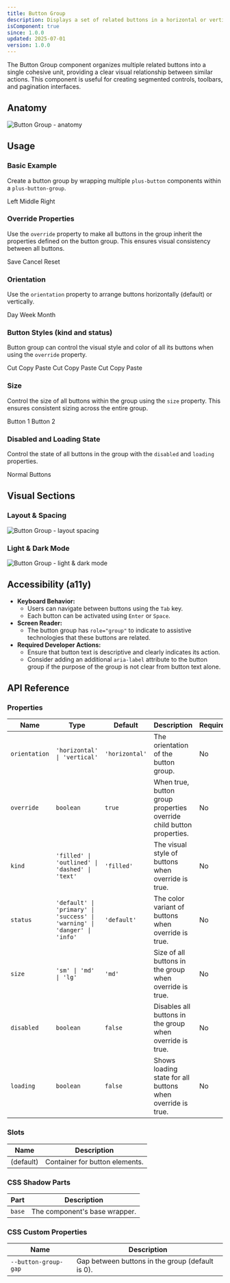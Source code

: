 ```yaml
---
title: Button Group
description: Displays a set of related buttons in a horizontal or vertical arrangement.
isComponent: true
since: 1.0.0
updated: 2025-07-01
version: 1.0.0
---
```



The Button Group component organizes multiple related buttons into a single cohesive unit, providing a clear visual relationship between similar actions. This component is useful for creating segmented controls, toolbars, and pagination interfaces.

## Anatomy

<Image src={anatomy} alt="Button Group - anatomy" />

## Usage

### Basic Example

Create a button group by wrapping multiple `plus-button` components within a `plus-button-group`.

<CodePreview autoGeneration={true} horizontal>
  <plus-button-group>
    <plus-button kind="filled" status="primary">Left</plus-button>
    <plus-button kind="filled" status="primary">Middle</plus-button>
    <plus-button kind="filled" status="primary">Right</plus-button>
  </plus-button-group>
</CodePreview>

### Override Properties

Use the `override` property to make all buttons in the group inherit the properties defined on the button group. This ensures visual consistency between all buttons.

<CodePreview autoGeneration={true} horizontal>
  <plus-button-group data-variant-override="true,false" kind="outlined" status="success" size="md">
    <plus-button>Save</plus-button>
    <plus-button>Cancel</plus-button>
    <plus-button>Reset</plus-button>
  </plus-button-group>
</CodePreview>

### Orientation

Use the `orientation` property to arrange buttons horizontally (default) or vertically.

<CodePreview autoGeneration={true} horizontal>
  <plus-button-group data-variant-orientation="horizontal,vertical" kind="filled" status="primary">
    <plus-button>Day</plus-button>
    <plus-button>Week</plus-button>
    <plus-button>Month</plus-button>
  </plus-button-group>
</CodePreview>

### Button Styles (kind and status)

Button group can control the visual style and color of all its buttons when using the `override` property.

<CodePreview autoGeneration={true} horizontal>
  <plus-button-group kind="outlined" status="primary" override>
    <plus-button>Cut</plus-button>
    <plus-button>Copy</plus-button>
    <plus-button>Paste</plus-button>
  </plus-button-group>
  <plus-button-group kind="dashed" status="warning" override>
    <plus-button>Cut</plus-button>
    <plus-button>Copy</plus-button>
    <plus-button>Paste</plus-button>
  </plus-button-group>
  <plus-button-group kind="text" status="default" override>
    <plus-button>Cut</plus-button>
    <plus-button>Copy</plus-button>
    <plus-button>Paste</plus-button>
  </plus-button-group>
</CodePreview>

### Size

Control the size of all buttons within the group using the `size` property. This ensures consistent sizing across the entire group.

<CodePreview autoGeneration={true} horizontal>
  <plus-button-group data-variant-size="sm,md,lg" override>
    <plus-button>Button 1</plus-button>
    <plus-button>Button 2</plus-button>
  </plus-button-group>
</CodePreview>

### Disabled and Loading State

Control the state of all buttons in the group with the `disabled` and `loading` properties.

<CodePreview autoGeneration={true} horizontal>
  <plus-button-group data-variant-disabled="false,true" data-variant-loading="false,true" override>
    <plus-button>Normal</plus-button>
    <plus-button>Buttons</plus-button>
  </plus-button-group>
</CodePreview>

## Visual Sections

### Layout & Spacing

<Image src={layoutSpacing} alt="Button Group - layout spacing" />

### Light & Dark Mode

<Image src={lightDarkMode} alt="Button Group - light & dark mode" />

## Accessibility (a11y)

*   **Keyboard Behavior:**
    *   Users can navigate between buttons using the `Tab` key.
    *   Each button can be activated using `Enter` or `Space`.
*   **Screen Reader:**
    *   The button group has `role="group"` to indicate to assistive technologies that these buttons are related.
*   **Required Developer Actions:**
    *   Ensure that button text is descriptive and clearly indicates its action.
    *   Consider adding an additional `aria-label` attribute to the button group if the purpose of the group is not clear from button text alone.

## API Reference

### Properties

| Name          | Type                                                              | Default      | Description                                                           | Required |
|---------------|-------------------------------------------------------------------|--------------|-----------------------------------------------------------------------|----------|
| `orientation` | `'horizontal' \| 'vertical'`                                       | `'horizontal'` | The orientation of the button group.                                  | No       |
| `override`    | `boolean`                                                         | `true`       | When true, button group properties override child button properties.  | No       |
| `kind`        | `'filled' \| 'outlined' \| 'dashed' \| 'text'`                     | `'filled'`   | The visual style of buttons when override is true.                    | No       |
| `status`      | `'default' \| 'primary' \| 'success' \| 'warning' \| 'danger' \| 'info'` | `'default'`  | The color variant of buttons when override is true.                   | No       |
| `size`        | `'sm' \| 'md' \| 'lg'`                                             | `'md'`       | Size of all buttons in the group when override is true.               | No       |
| `disabled`    | `boolean`                                                         | `false`      | Disables all buttons in the group when override is true.              | No       |
| `loading`     | `boolean`                                                         | `false`      | Shows loading state for all buttons when override is true.            | No       |

### Slots

| Name      | Description                           |
|-----------|---------------------------------------|
| (default) | Container for button elements.        |

### CSS Shadow Parts

| Part         | Description                        |
|--------------|------------------------------------|
| `base`       | The component's base wrapper.      |

### CSS Custom Properties

| Name                     | Description                      |
|--------------------------|----------------------------------|
| `--button-group-gap`     | Gap between buttons in the group (default is 0). |

